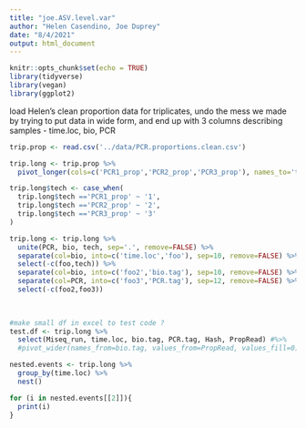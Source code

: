```yaml
---
title: "joe.ASV.level.var"
author: "Helen Casendino, Joe Duprey"
date: "8/4/2021"
output: html_document
---
```


```r
knitr::opts_chunk$set(echo = TRUE)
library(tidyverse)
library(vegan)
library(ggplot2)
```

load Helen's clean proportion data for triplicates, undo the mess we made by trying to put 
data in wide form, and end up with 3 columns describing samples - time.loc, bio, PCR
```r
trip.prop <- read.csv('../data/PCR.proportions.clean.csv')

trip.long <- trip.prop %>%
  pivot_longer(cols=c('PCR1_prop','PCR2_prop','PCR3_prop'), names_to='tech',values_to='PropRead') 

trip.long$tech <- case_when(
  trip.long$tech =='PCR1_prop' ~ '1',
  trip.long$tech =='PCR2_prop' ~ '2', 
  trip.long$tech =='PCR3_prop' ~ '3'
)

trip.long <- trip.long %>%
  unite(PCR, bio, tech, sep='.', remove=FALSE) %>%
  separate(col=bio, into=c('time.loc','foo'), sep=10, remove=FALSE) %>%
  select(-c(foo,tech)) %>%
  separate(col=bio, into=c('foo2','bio.tag'), sep=10, remove=FALSE) %>% 
  separate(col=PCR, into=c('foo3','PCR.tag'), sep=12, remove=FALSE) %>%
  select(-c(foo2,foo3)) 
  
  
```

```r

#make small df in excel to test code ? 
test.df <- trip.long %>%
  select(Miseq_run, time.loc, bio.tag, PCR.tag, Hash, PropRead) #%>%
  #pivot_wider(names_from=bio.tag, values_from=PropRead, values_fill=0)  

```

```r
nested.events <- trip.long %>%
  group_by(time.loc) %>%
  nest()
```

```r
for (i in nested.events[[2]]){
  print(i)
}
```

